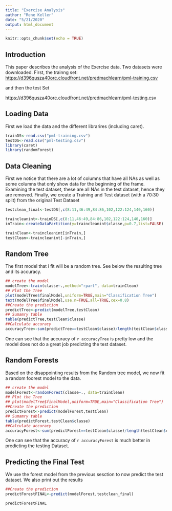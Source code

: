 ---
title: "Exercise Analysis"
author: "Rene Keller"
date: "5/21/2020"
output: html_document
---

```{r setup, include=FALSE}
knitr::opts_chunk$set(echo = TRUE)
```

## Introduction

This paper describes the analysis of the Exercise data. Two datasets were downloaded. First, the trainng set:
<https://d396qusza40orc.cloudfront.net/predmachlearn/pml-training.csv>

and then the test Set

<https://d396qusza40orc.cloudfront.net/predmachlearn/pml-testing.csv>

## Loading Data

First we load the data and the different librarires (including caret).
```{r DataLoad}
trainDS<-read.csv("pml-training.csv")
testDS<-read.csv("pml-testing.csv")
library(caret)
library(randomForest)
```


## Data Cleaning

First we notice that there are a lot of columns that have all NAs as well as some columns that only show data for the beginning of the frame. Examining the test dataset, these are all NAs in the test dataset, hence they are removed.
Finally, we create a Training and Test dataset (with a 70:30 split) from the original Test Dataset

```{r DataClean}


testclean_final<-testDS[,c(8:11,46:49,84:86,102,122:124,140,160)]

traincleanint<-trainDS[,c(8:11,46:49,84:86,102,122:124,140,160)]
inTrain<-createDataPartition(y=traincleanint$classe,p=0.7,list=FALSE)

trainClean<-traincleanint[inTrain,]
testClean<-traincleanint[-inTrain,]

```



## Random Tree

The first model that i fit will be a random tree. See below the resulting tree and its accuracy.

```{r randomTree}
## create the model
modelTree<-train(classe~.,method="rpart", data=trainClean)
## Plot the Tree
plot(modelTree$finalModel,uniform=TRUE,main="Classification Tree")
text(modelTree$finalModel,use.n=TRUE,all=TRUE,cex=0.8)
##Create the prediction
predictTree<-predict(modelTree,testClean)
## Sumamry table
table(predictTree,testClean$classe)
##Calculate accuracy
accuracyTree<-sum(predictTree==testClean$classe)/length(testClean$classe)

```
One can see that the accuracy of `r accuracyTree` is pretty low and the model does not do a great job predicting the test dataset.

## Random Forests

Based on the disappointing results from the Random tree model, we now fit a random foorest model to the data.

```{r randomForest}
## create the model
modelForest<-randomForest(classe~., data=trainClean)
## Plot the Tree
## plot(modelTree$finalModel,uniform=TRUE,main="Classification Tree")
##Create the prediction
predictForest<-predict(modelForest,testClean)
## Sumamry table
table(predictForest,testClean$classe)
##Calculate accuracy
accuracyForest<-sum(predictForest==testClean$classe)/length(testClean$classe)

```
One can see that the accuracy of `r accuracyForest` is much better in predicting the testing Dataset.

## Predicting the Final Test
We use the forest model from the previous sesction to now predict the test dataset. We also print out the results

```{r FINAL}
##Create the prediction
predictForestFINAL<-predict(modelForest,testclean_final)

predictForestFINAL

```